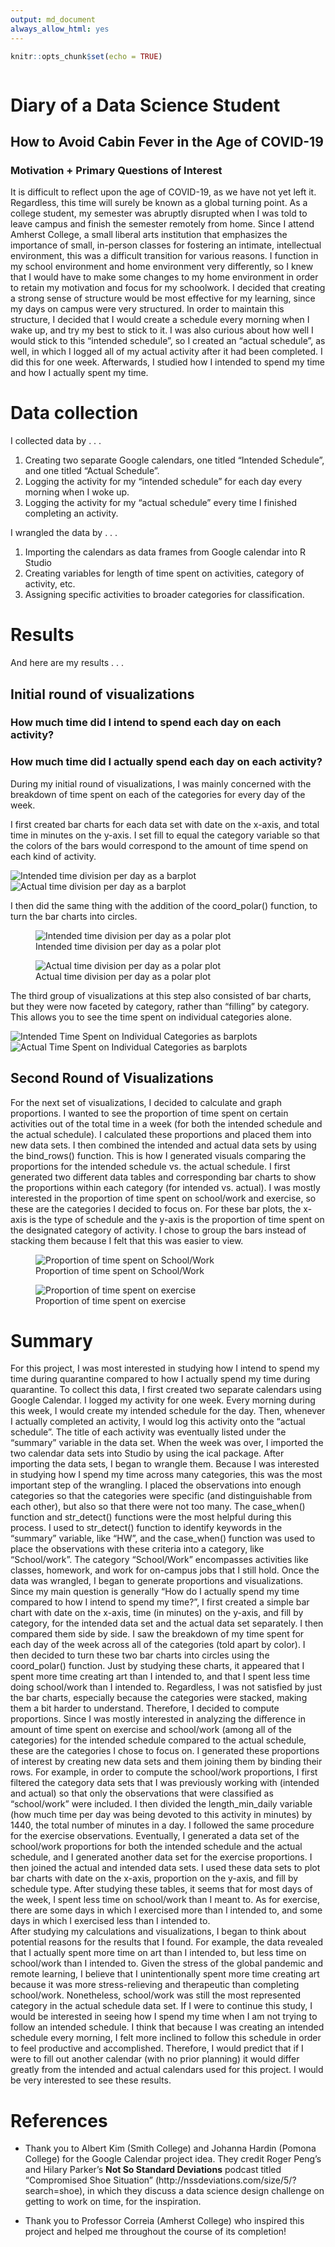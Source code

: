 ```yaml
---
output: md_document
always_allow_html: yes
---
```


```r
knitr::opts_chunk$set(echo = TRUE)
```


```r

```

# Diary of a Data Science Student
## How to Avoid Cabin Fever in the Age of COVID-19


### Motivation + Primary Questions of Interest

It is difficult to reflect upon the age of COVID-19, as we have not yet left it.  Regardless, this time will surely be known as a global turning point.  As a college student, my semester was abruptly disrupted when I was told to leave campus and finish the semester remotely from home.  Since I attend Amherst College, a small liberal arts institution that emphasizes the importance of small, in-person classes for fostering an intimate, intellectual environment, this was a difficult transition for various reasons.
I function in my school environment and home environment very differently, so I knew that I would have to make some changes to my home environment in order to retain my motivation and focus for my schoolwork.  I decided that creating a strong sense of structure would be most effective for my learning, since my days on campus were very structured.  In order to maintain this structure, I decided that I would create a schedule every morning when I wake up, and try my best to stick to it.  I was also curious about how well I would stick to this "intended schedule", so I created an "actual schedule", as well, in which I logged all of my actual activity after it had been completed.  I did this for one week.  Afterwards, I studied how I intended to spend my time and how I actually spent my time.



# Data collection

I collected data by . . . 

1. Creating two separate Google calendars, one titled "Intended Schedule", and one titled "Actual Schedule".
2. Logging the activity for my "intended schedule" for each day every morning when I woke up.
3. Logging the activity for my "actual schedule" every time I finished completing an activity.

I wrangled the data by . . .

1. Importing the calendars as data frames from Google calendar into R Studio
2. Creating variables for length of time spent on activities, category of activity, etc.
3. Assigning specific activities to broader categories for classification.


# Results

And here are my results . . .

## Initial round of visualizations 
### How much time did I intend to spend each day on each activity?
### How much time did I actually spend each day on each activity?

During my initial round of visualizations, I was mainly concerned with the breakdown of time spent on each of the categories for every day of the week.

I first created bar charts for each data set with date on the x-axis, and total time in minutes on the y-axis.  I set fill to equal the category variable so that the colors of the bars would correspond to the amount of time spend on each kind of activity.  


![Intended time division per day as a barplot](./images/Rplot1.png)
![Actual time division per day as a barplot](./images/Rplot2.png)

I then did the same thing with the addition of the coord_polar() function, to turn the bar charts into circles.  

![Intended time division per day as a polar plot](./images/Rplot3.png)


![Actual time division per day as a polar plot](./images/Rplot4.png)

The third group of visualizations at this step also consisted of bar charts, but they were now faceted by category, rather than "filling" by category.  This allows you to see the time spent on individual categories alone.

![Intended Time Spent on Individual Categories as barplots](./images/Rplot5.png)
![Actual Time Spent on Individual Categories as barplots](./images/Rplot6.png)

## Second Round of Visualizations

For the next set of visualizations, I decided to calculate and graph proportions.  I wanted to see the proportion of time spent on certain activities out of the total time in a week (for both the intended schedule and the actual schedule).  I calculated these proportions and placed them into new data sets.  I then combined the intended and actual data sets by using the bind_rows() function.  This is how I generated visuals comparing the proportions for the intended schedule vs. the actual schedule.  I first generated two different data tables and corresponding bar charts to show the proportions within each category (for intended vs. actual).  I was mostly interested in the proportion of time spent on school/work and exercise, so these are the categories I decided to focus on.  For these bar plots, the x-axis is the type of schedule and the y-axis is the proportion of time spent on the designated category of activity.  I chose to group the bars instead of stacking them because I felt that this was easier to view.

![Proportion of time spent on School/Work](./images/Rplot7.png)





![Proportion of time spent on exercise](./images/Rplot8.png)

# Summary 

For this project, I was most interested in studying how I intend to spend my time during quarantine compared to how I actually spend my time during quarantine.  To collect this data, I first created two separate calendars using Google Calendar.  I logged my activity for one week.  Every morning during this week, I would create my intended schedule for the day.  Then, whenever I actually completed an activity, I would log this activity onto the "actual schedule".  The title of each activity was eventually listed under the "summary" variable in the data set.  When the week was over, I imported the two calendar data sets into Studio by using the ical package.  After importing the data sets, I began to wrangle them.
Because I was interested in studying how I spend my time across many categories, this was the most important step of the wrangling.  I placed the observations into enough categories so that the categories were specific (and distinguishable from each other), but also so that there were not too many.  The case_when() function and str_detect() functions were the most helpful during this process.  I used to str_detect() function to identify keywords in the "summary" variable, like "HW", and the case_when() function was used to place the observations with these criteria into a category, like "School/work".  The category "School/Work" encompasses activities like classes, homework, and work for on-campus jobs that I still hold.  Once the data was wrangled, I began to generate proportions and visualizations.  Since my main question is generally "How do I actually spend my time compared to how I intend to spend my time?", I first created a simple bar chart with date on the x-axis, time (in minutes) on the y-axis, and fill by category, for the intended data set and the actual data set separately. I then compared them side by side.  I saw the breakdown of my time spent for each day of the week across all of the categories (told apart by color).  I then decided to turn these two bar charts into circles using the coord_polar() function.  Just by studying these charts, it appeared that I spent more time creating art than I intended to, and that I spent less time doing school/work than I intended to.  Regardless, I was not satisfied by just the bar charts, especially because the categories were stacked, making them a bit harder to understand.  Therefore, I decided to compute proportions.  Since I was mostly interested in analyzing the difference in amount of time spent on exercise and school/work (among all of the categories) for the intended schedule compared to the actual schedule, these are the categories I chose to focus on.  I generated these proportions of interest by creating new data sets and them joining them by binding their rows.  For example, in order to compute the school/work proportions, I first filtered the category data sets that I was previously working with (intended and actual) so that only the observations that were classified as "school/work" were included.  I then divided the length_min_daily variable (how much time per day was being devoted to this activity in minutes) by 1440, the total number of minutes in a day.  I followed the same procedure for the exercise observations.  Eventually, I generated a data set of the school/work proportions for both the intended schedule and the actual schedule, and I generated another data set for the exercise proportions.  I then joined the actual and intended data sets.  I used these data sets to plot bar charts with date on the x-axis, proportion on the y-axis, and fill by schedule type.  After studying these tables, it seems that for most days of the week, I spent less time on school/work than I meant to.  As for exercise, there are some days in which I exercised more than I intended to, and some days in which I exercised less than I intended to.  
After studying my calculations and visualizations, I began to think about potential reasons for the results that I found.  For example, the data revealed that I actually spent more time on art than I intended to, but less time on school/work than I intended to.  Given the stress of the global pandemic and remote learning, I believe that I unintentionally spent more time creating art because it was more stress-relieving and therapeutic than completing school/work.  Nonetheless, school/work was still the most represented category in the actual schedule data set.  If I were to continue this study, I would be interested in seeing how I spend my time when I am not trying to follow an intended schedule.  I think that because I was creating an intended schedule every morning, I felt more inclined to follow this schedule in order to feel productive and accomplished.  Therefore, I would predict that if I were to fill out another calendar (with no prior planning) it would differ greatly from the intended and actual calendars used for this project.  I would be very interested to see these results.

# References

- Thank you to Albert Kim (Smith College) and Johanna Hardin (Pomona College) for the Google Calendar project idea.  They credit Roger Peng's and Hilary Parker's **Not So Standard Deviations** podcast titled "Compromised Shoe Situation" (http://nssdeviations.com/size/5/?search=shoe), in which they discuss a data science design challenge on getting to work on time, for the inspiration.

- Thank you to Professor Correia (Amherst College) who inspired this project and helped me throughout the course of its completion!



